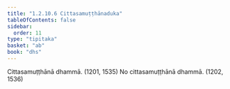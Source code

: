 ```yaml
---
title: "1.2.10.6 Cittasamuṭṭhānaduka"
tableOfContents: false
sidebar:
  order: 11
type: "tipitaka"
basket: "ab"
book: "dhs"
---
```



<DynamicBreadcrumb />

<Division number="82" book="dhs">

<Paragraph number="196" book="dhs">
Cittasamuṭṭhānā dhammā. (<Emphasis>1201, 1535</Emphasis>)
</Paragraph>

<Paragraph number="197" book="dhs">
No cittasamuṭṭhānā dhammā. (<Emphasis>1202, 1536</Emphasis>)
</Paragraph>
</Division>